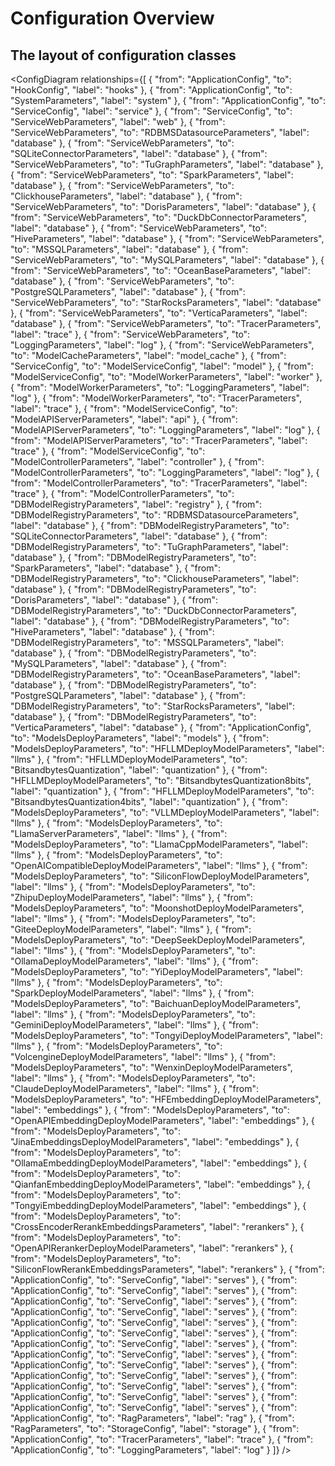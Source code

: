 
# Configuration Overview

## The layout of configuration classes

<ConfigDiagram relationships={[
  {
    "from": "ApplicationConfig",
    "to": "HookConfig",
    "label": "hooks"
  },
  {
    "from": "ApplicationConfig",
    "to": "SystemParameters",
    "label": "system"
  },
  {
    "from": "ApplicationConfig",
    "to": "ServiceConfig",
    "label": "service"
  },
  {
    "from": "ServiceConfig",
    "to": "ServiceWebParameters",
    "label": "web"
  },
  {
    "from": "ServiceWebParameters",
    "to": "RDBMSDatasourceParameters",
    "label": "database"
  },
  {
    "from": "ServiceWebParameters",
    "to": "SQLiteConnectorParameters",
    "label": "database"
  },
  {
    "from": "ServiceWebParameters",
    "to": "TuGraphParameters",
    "label": "database"
  },
  {
    "from": "ServiceWebParameters",
    "to": "SparkParameters",
    "label": "database"
  },
  {
    "from": "ServiceWebParameters",
    "to": "ClickhouseParameters",
    "label": "database"
  },
  {
    "from": "ServiceWebParameters",
    "to": "DorisParameters",
    "label": "database"
  },
  {
    "from": "ServiceWebParameters",
    "to": "DuckDbConnectorParameters",
    "label": "database"
  },
  {
    "from": "ServiceWebParameters",
    "to": "HiveParameters",
    "label": "database"
  },
  {
    "from": "ServiceWebParameters",
    "to": "MSSQLParameters",
    "label": "database"
  },
  {
    "from": "ServiceWebParameters",
    "to": "MySQLParameters",
    "label": "database"
  },
  {
    "from": "ServiceWebParameters",
    "to": "OceanBaseParameters",
    "label": "database"
  },
  {
    "from": "ServiceWebParameters",
    "to": "PostgreSQLParameters",
    "label": "database"
  },
  {
    "from": "ServiceWebParameters",
    "to": "StarRocksParameters",
    "label": "database"
  },
  {
    "from": "ServiceWebParameters",
    "to": "VerticaParameters",
    "label": "database"
  },
  {
    "from": "ServiceWebParameters",
    "to": "TracerParameters",
    "label": "trace"
  },
  {
    "from": "ServiceWebParameters",
    "to": "LoggingParameters",
    "label": "log"
  },
  {
    "from": "ServiceWebParameters",
    "to": "ModelCacheParameters",
    "label": "model_cache"
  },
  {
    "from": "ServiceConfig",
    "to": "ModelServiceConfig",
    "label": "model"
  },
  {
    "from": "ModelServiceConfig",
    "to": "ModelWorkerParameters",
    "label": "worker"
  },
  {
    "from": "ModelWorkerParameters",
    "to": "LoggingParameters",
    "label": "log"
  },
  {
    "from": "ModelWorkerParameters",
    "to": "TracerParameters",
    "label": "trace"
  },
  {
    "from": "ModelServiceConfig",
    "to": "ModelAPIServerParameters",
    "label": "api"
  },
  {
    "from": "ModelAPIServerParameters",
    "to": "LoggingParameters",
    "label": "log"
  },
  {
    "from": "ModelAPIServerParameters",
    "to": "TracerParameters",
    "label": "trace"
  },
  {
    "from": "ModelServiceConfig",
    "to": "ModelControllerParameters",
    "label": "controller"
  },
  {
    "from": "ModelControllerParameters",
    "to": "LoggingParameters",
    "label": "log"
  },
  {
    "from": "ModelControllerParameters",
    "to": "TracerParameters",
    "label": "trace"
  },
  {
    "from": "ModelControllerParameters",
    "to": "DBModelRegistryParameters",
    "label": "registry"
  },
  {
    "from": "DBModelRegistryParameters",
    "to": "RDBMSDatasourceParameters",
    "label": "database"
  },
  {
    "from": "DBModelRegistryParameters",
    "to": "SQLiteConnectorParameters",
    "label": "database"
  },
  {
    "from": "DBModelRegistryParameters",
    "to": "TuGraphParameters",
    "label": "database"
  },
  {
    "from": "DBModelRegistryParameters",
    "to": "SparkParameters",
    "label": "database"
  },
  {
    "from": "DBModelRegistryParameters",
    "to": "ClickhouseParameters",
    "label": "database"
  },
  {
    "from": "DBModelRegistryParameters",
    "to": "DorisParameters",
    "label": "database"
  },
  {
    "from": "DBModelRegistryParameters",
    "to": "DuckDbConnectorParameters",
    "label": "database"
  },
  {
    "from": "DBModelRegistryParameters",
    "to": "HiveParameters",
    "label": "database"
  },
  {
    "from": "DBModelRegistryParameters",
    "to": "MSSQLParameters",
    "label": "database"
  },
  {
    "from": "DBModelRegistryParameters",
    "to": "MySQLParameters",
    "label": "database"
  },
  {
    "from": "DBModelRegistryParameters",
    "to": "OceanBaseParameters",
    "label": "database"
  },
  {
    "from": "DBModelRegistryParameters",
    "to": "PostgreSQLParameters",
    "label": "database"
  },
  {
    "from": "DBModelRegistryParameters",
    "to": "StarRocksParameters",
    "label": "database"
  },
  {
    "from": "DBModelRegistryParameters",
    "to": "VerticaParameters",
    "label": "database"
  },
  {
    "from": "ApplicationConfig",
    "to": "ModelsDeployParameters",
    "label": "models"
  },
  {
    "from": "ModelsDeployParameters",
    "to": "HFLLMDeployModelParameters",
    "label": "llms"
  },
  {
    "from": "HFLLMDeployModelParameters",
    "to": "BitsandbytesQuantization",
    "label": "quantization"
  },
  {
    "from": "HFLLMDeployModelParameters",
    "to": "BitsandbytesQuantization8bits",
    "label": "quantization"
  },
  {
    "from": "HFLLMDeployModelParameters",
    "to": "BitsandbytesQuantization4bits",
    "label": "quantization"
  },
  {
    "from": "ModelsDeployParameters",
    "to": "VLLMDeployModelParameters",
    "label": "llms"
  },
  {
    "from": "ModelsDeployParameters",
    "to": "LlamaServerParameters",
    "label": "llms"
  },
  {
    "from": "ModelsDeployParameters",
    "to": "LlamaCppModelParameters",
    "label": "llms"
  },
  {
    "from": "ModelsDeployParameters",
    "to": "OpenAICompatibleDeployModelParameters",
    "label": "llms"
  },
  {
    "from": "ModelsDeployParameters",
    "to": "SiliconFlowDeployModelParameters",
    "label": "llms"
  },
  {
    "from": "ModelsDeployParameters",
    "to": "ZhipuDeployModelParameters",
    "label": "llms"
  },
  {
    "from": "ModelsDeployParameters",
    "to": "MoonshotDeployModelParameters",
    "label": "llms"
  },
  {
    "from": "ModelsDeployParameters",
    "to": "GiteeDeployModelParameters",
    "label": "llms"
  },
  {
    "from": "ModelsDeployParameters",
    "to": "DeepSeekDeployModelParameters",
    "label": "llms"
  },
  {
    "from": "ModelsDeployParameters",
    "to": "OllamaDeployModelParameters",
    "label": "llms"
  },
  {
    "from": "ModelsDeployParameters",
    "to": "YiDeployModelParameters",
    "label": "llms"
  },
  {
    "from": "ModelsDeployParameters",
    "to": "SparkDeployModelParameters",
    "label": "llms"
  },
  {
    "from": "ModelsDeployParameters",
    "to": "BaichuanDeployModelParameters",
    "label": "llms"
  },
  {
    "from": "ModelsDeployParameters",
    "to": "GeminiDeployModelParameters",
    "label": "llms"
  },
  {
    "from": "ModelsDeployParameters",
    "to": "TongyiDeployModelParameters",
    "label": "llms"
  },
  {
    "from": "ModelsDeployParameters",
    "to": "VolcengineDeployModelParameters",
    "label": "llms"
  },
  {
    "from": "ModelsDeployParameters",
    "to": "WenxinDeployModelParameters",
    "label": "llms"
  },
  {
    "from": "ModelsDeployParameters",
    "to": "ClaudeDeployModelParameters",
    "label": "llms"
  },
  {
    "from": "ModelsDeployParameters",
    "to": "HFEmbeddingDeployModelParameters",
    "label": "embeddings"
  },
  {
    "from": "ModelsDeployParameters",
    "to": "OpenAPIEmbeddingDeployModelParameters",
    "label": "embeddings"
  },
  {
    "from": "ModelsDeployParameters",
    "to": "JinaEmbeddingsDeployModelParameters",
    "label": "embeddings"
  },
  {
    "from": "ModelsDeployParameters",
    "to": "OllamaEmbeddingDeployModelParameters",
    "label": "embeddings"
  },
  {
    "from": "ModelsDeployParameters",
    "to": "QianfanEmbeddingDeployModelParameters",
    "label": "embeddings"
  },
  {
    "from": "ModelsDeployParameters",
    "to": "TongyiEmbeddingDeployModelParameters",
    "label": "embeddings"
  },
  {
    "from": "ModelsDeployParameters",
    "to": "CrossEncoderRerankEmbeddingsParameters",
    "label": "rerankers"
  },
  {
    "from": "ModelsDeployParameters",
    "to": "OpenAPIRerankerDeployModelParameters",
    "label": "rerankers"
  },
  {
    "from": "ModelsDeployParameters",
    "to": "SiliconFlowRerankEmbeddingsParameters",
    "label": "rerankers"
  },
  {
    "from": "ApplicationConfig",
    "to": "ServeConfig",
    "label": "serves"
  },
  {
    "from": "ApplicationConfig",
    "to": "ServeConfig",
    "label": "serves"
  },
  {
    "from": "ApplicationConfig",
    "to": "ServeConfig",
    "label": "serves"
  },
  {
    "from": "ApplicationConfig",
    "to": "ServeConfig",
    "label": "serves"
  },
  {
    "from": "ApplicationConfig",
    "to": "ServeConfig",
    "label": "serves"
  },
  {
    "from": "ApplicationConfig",
    "to": "ServeConfig",
    "label": "serves"
  },
  {
    "from": "ApplicationConfig",
    "to": "ServeConfig",
    "label": "serves"
  },
  {
    "from": "ApplicationConfig",
    "to": "ServeConfig",
    "label": "serves"
  },
  {
    "from": "ApplicationConfig",
    "to": "ServeConfig",
    "label": "serves"
  },
  {
    "from": "ApplicationConfig",
    "to": "ServeConfig",
    "label": "serves"
  },
  {
    "from": "ApplicationConfig",
    "to": "ServeConfig",
    "label": "serves"
  },
  {
    "from": "ApplicationConfig",
    "to": "ServeConfig",
    "label": "serves"
  },
  {
    "from": "ApplicationConfig",
    "to": "ServeConfig",
    "label": "serves"
  },
  {
    "from": "ApplicationConfig",
    "to": "RagParameters",
    "label": "rag"
  },
  {
    "from": "RagParameters",
    "to": "StorageConfig",
    "label": "storage"
  },
  {
    "from": "ApplicationConfig",
    "to": "TracerParameters",
    "label": "trace"
  },
  {
    "from": "ApplicationConfig",
    "to": "LoggingParameters",
    "label": "log"
  }
]} />
